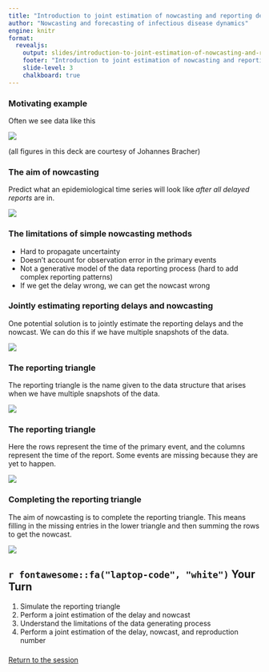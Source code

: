 ```yaml
---
title: "Introduction to joint estimation of nowcasting and reporting delays"
author: "Nowcasting and forecasting of infectious disease dynamics"
engine: knitr
format:
  revealjs:
    output: slides/introduction-to-joint-estimation-of-nowcasting-and-reporting-delays.html
    footer: "Introduction to joint estimation of nowcasting and reporting delays"
    slide-level: 3
    chalkboard: true
---
```


### Motivating example

Often we see data like this

![](figures/germany_historical.png)

(all figures in this deck are courtesy of Johannes Bracher)

### The aim of nowcasting

Predict what an epidemiological time series will look like *after all delayed reports* are in.

![](figures/nowcasting.png)

### The limitations of simple nowcasting methods

-   Hard to propagate uncertainty
-   Doesn't account for observation error in the primary events
-   Not a generative model of the data reporting process (hard to add complex reporting patterns)
-   If we get the delay wrong, we can get the nowcast wrong

### Jointly estimating reporting delays and nowcasting

One potential solution is to jointly estimate the reporting delays and the nowcast.
We can do this if we have multiple snapshots of the data.

![](figures/germany_historical.png)

### The reporting triangle

The reporting triangle is the name given to the data structure that arises when we have multiple snapshots of the data.

![](figures/reporting_triangle.png)

### The reporting triangle

Here the rows represent the time of the primary event, and the columns represent the time of the report.
Some events are missing because they are yet to happen.

![](figures/reporting_triangle.png)

### Completing the reporting triangle

The aim of nowcasting is to complete the reporting triangle.
This means filling in the missing entries in the lower triangle and then summing the rows to get the nowcast.

![](figures/complete_reporting_triangle.png)

## `r fontawesome::fa("laptop-code", "white")` Your Turn {background-color="#447099" transition="fade-in"}

1.  Simulate the reporting triangle
2.  Perform a joint estimation of the delay and nowcast
3.  Understand the limitations of the data generating process
4.  Perform a joint estimation of the delay, nowcast, and reproduction number

### 

[Return to the session](../joint-nowcasting)
